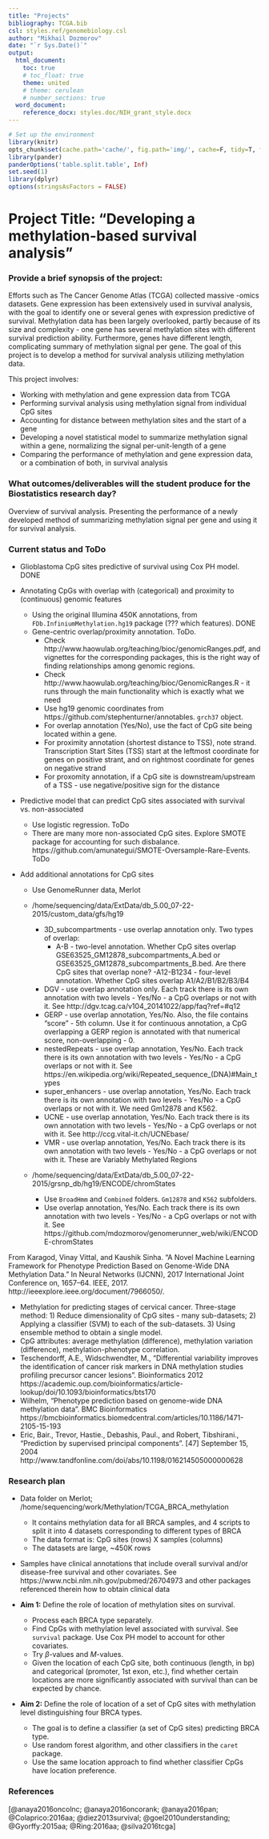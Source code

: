 ```yaml
---
title: "Projects"
bibliography: TCGA.bib
csl: styles.ref/genomebiology.csl
author: "Mikhail Dozmorov"
date: "`r Sys.Date()`"
output: 
  html_document:
    toc: true
    # toc_float: true
    theme: united
    # theme: cerulean
    # number_sections: true
  word_document:
    reference_docx: styles.doc/NIH_grant_style.docx
---
```


```r
# Set up the environment
library(knitr)
opts_chunk$set(cache.path='cache/', fig.path='img/', cache=F, tidy=T, fig.keep='high', echo=F, dpi=100, warnings=F, message=F, comment=NA, warning=F, results='as.is', fig.width = 10, fig.height = 6) #out.width=700, 
library(pander)
panderOptions('table.split.table', Inf)
set.seed(1)
library(dplyr)
options(stringsAsFactors = FALSE)
```


# Project Title:    **"Developing a methylation-based survival analysis"**

### Provide a brief synopsis of the project:

Efforts such as The Cancer Genome Atlas (TCGA) collected massive -omics datasets. Gene expression has been extensively used in survival analysis, with the goal to identify one or several genes with expression predictive of survival. Methylation data has been largely overlooked, partly because of its size and complexity - one gene has several methylation sites with different survival prediction ability. Furthermore, genes have different length, complicating summary of methylation signal per gene. The goal of this project is to develop a method for survival analysis utilizing methylation data.

This project involves:

- Working with methylation and gene expression data from TCGA
- Performing survival analysis using methylation signal from individual CpG sites
- Accounting for distance between methylation sites and the start of a gene
- Developing a novel statistical model to summarize methylation signal within a gene, normalizing the signal per-unit-length of a gene
- Comparing the performance of methylation and gene expression data, or a combination of both, in survival analysis

### What outcomes/deliverables will the student produce for the Biostatistics research day?

Overview of survival analysis. Presenting the performance of a newly developed method of summarizing methylation signal per gene and using it for survival analysis. 

### Current status and ToDo

- Glioblastoma CpG sites predictive of survival using Cox PH model. DONE

- Annotating CpGs with overlap with (categorical) and proximity to (continuous) genomic features  
  - Using the original Illumina 450K annotations, from `FDb.InfiniumMethylation.hg19` package (??? which features). DONE  
  - Gene-centric overlap/proximity annotation. ToDo.  
    - Check http://www.haowulab.org/teaching/bioc/genomicRanges.pdf, and vignettes for the corresponding packages, this is the right way of finding relationships among genomic regions.
    - Check http://www.haowulab.org/teaching/bioc/GenomicRanges.R - it runs through the main functionality which is exactly what we need
    - Use hg19 genomic coordinates from https://github.com/stephenturner/annotables. `grch37` object.
    - For overlap annotation (Yes/No), use the fact of CpG site being located within a gene.
    - For proximity annotation (shortest distance to TSS), note strand. Transcription Start Sites (TSS) start at the leftmost coordinate for genes on positive strant, and on rightmost coordinate for genes on negative strand
    - For proxomity annotation, if a CpG site is downstream/upstream of a TSS - use negative/positive sign for the distance

- Predictive model that can predict CpG sites associated with survival vs. non-associated
  - Use logistic regression. ToDo
  - There are many more non-associated CpG sites. Explore SMOTE package for accounting for such disbalance. https://github.com/amunategui/SMOTE-Oversample-Rare-Events. ToDo

- Add additional annotations for CpG sites  

  - Use GenomeRunner data, Merlot
  
  - /home/sequencing/data/ExtData/db_5.00_07-22-2015/custom_data/gfs/hg19
    - 3D_subcompartments - use overlap annotation only. Two types of overlap:
      - A-B - two-level annotation. Whether CpG sites overlap GSE63525_GM12878_subcompartments_A.bed or GSE63525_GM12878_subcompartments_B.bed. Are there CpG sites that overlap none?
      -A12-B1234 - four-level annotation. Whether CpG sites overlap A1/A2/B1/B2/B3/B4
    - DGV - use overlap annotation only. Each track there is its own annotation with two levels - Yes/No - a CpG overlaps or not with it. See http://dgv.tcag.ca/v104_20141022/app/faq?ref=#q12
    - GERP - use overlap annotation, Yes/No. Also, the file contains "score" - 5th column. Use it for continuous annotation, a CpG overlapping a GERP region is annotated with that numerical score, non-overlapping - 0.
    - nestedRepeats - use overlap annotation, Yes/No. Each track there is its own annotation with two levels - Yes/No - a CpG overlaps or not with it. See https://en.wikipedia.org/wiki/Repeated_sequence_(DNA)#Main_types
    - super_enhancers - use overlap annotation, Yes/No. Each track there is its own annotation with two levels - Yes/No - a CpG overlaps or not with it. We need Gm12878 and K562.
    - UCNE - use overlap annotation, Yes/No. Each track there is its own annotation with two levels - Yes/No - a CpG overlaps or not with it. See http://ccg.vital-it.ch/UCNEbase/
    - VMR - use overlap annotation, Yes/No. Each track there is its own annotation with two levels - Yes/No - a CpG overlaps or not with it. These are Variably Methylated Regions

  - /home/sequencing/data/ExtData/db_5.00_07-22-2015/grsnp_db/hg19/ENCODE/chromStates
    - Use `BroadHmm` and `Combined` folders. `Gm12878` and `K562` subfolders. 
    - Use overlap annotation, Yes/No. Each track there is its own annotation with two levels - Yes/No - a CpG overlaps or not with it. See https://github.com/mdozmorov/genomerunner_web/wiki/ENCODE-chromStates

From Karagod, Vinay Vittal, and Kaushik Sinha. “A Novel Machine Learning Framework for Phenotype Prediction Based on Genome-Wide DNA Methylation Data.” In Neural Networks (IJCNN), 2017 International Joint Conference on, 1657–64. IEEE, 2017. http://ieeexplore.ieee.org/document/7966050/. 

- Methylation for predicting stages of cervical cancer. Three-stage method: 1) Reduce dimensionality of CpG sites - many sub-datasets; 2) Applying a classifier (SVM) to each of the sub-datasets. 3) Using ensemble method to obtain a single model.
- CpG attributes: average methylation (difference), methylation variation (difference), methylation-phenotype correlation.
- Teschendorff, A.E., Widschwendter, M., “Differential variability improves the identification of cancer risk markers in DNA methylation studies profiling precursor cancer lesions”. Bioinformatics 2012 https://academic.oup.com/bioinformatics/article-lookup/doi/10.1093/bioinformatics/bts170
- Wilhelm, “Phenotype prediction based on genome-wide DNA methylation data”. BMC Bioinformatics https://bmcbioinformatics.biomedcentral.com/articles/10.1186/1471-2105-15-193
- Eric, Bair., Trevor, Hastie., Debashis, Paul., and Robert, Tibshirani., “Prediction by supervised principal components”. [47] September 15, 2004 http://www.tandfonline.com/doi/abs/10.1198/016214505000000628

### Research plan

- Data folder on Merlot; /home/sequencing/work/Methylation/TCGA_BRCA_methylation
    - It contains methylation data for all BRCA samples, and 4 scripts to split it into 4 datasets corresponding to different types of BRCA
    - The data format is: CpG sites (rows) X samples (columns)
    - The datasets are large, ~450K rows

- Samples have clinical annotations that include overall survival and/or disease-free survival and other covariates. See https://www.ncbi.nlm.nih.gov/pubmed/26704973 and other packages referenced therein how to obtain clinical data

- **Aim 1:** Define the role of location of methylation sites on survival.
    - Process each BRCA type separately.
    - Find CpGs with methylation level associated with survival.  See `survival` package. Use Cox PH model to account for other covariates. 
    - Try $\beta$-values and $M$-values.
    - Given the location of each CpG site, both continuous (length, in bp) and categorical (promoter, 1st exon, etc.), find whether certain locations are more significantly associated with survival than can be expected by chance.

- **Aim 2:** Define the role of location of a set of CpG sites with methylation level distinguishing four BRCA types.
    - The goal is to define a classifier (a set of CpG sites) predicting BRCA type.
    - Use random forest algorithm, and other classifiers in the `caret` package.
    - Use the same location approach to find whether classifier CpGs have location preference.

### References 

[@anaya2016oncolnc; @anaya2016oncorank; @anaya2016pan; @Colaprico:2016aa; @diez2013survival; @goel2010understanding; @Gyorffy:2015aa; @Ring:2016aa; @silva2016tcga]